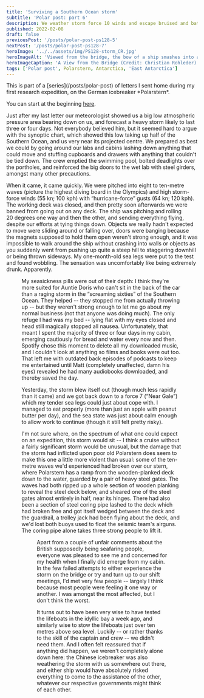 ```yaml
---
title: 'Surviving a Southern Ocean storm'
subtitle: 'Polar post: part 6'
description: We weather storm force 10 winds and escape bruised and battered.
published: 2022-02-08
draft: false
previousPost: '/posts/polar-post-ps128-5'
nextPost: '/posts/polar-post-ps128-7'
heroImage: '../../assets/img/PS128-storm_CR.jpg'
heroImageAlt: 'Viewed from the bridge, the bow of a ship smashes into a huge wave, sending streaks of spray away on both sides'
heroImageCaption: 'A View from the Bridge (Credit: Christian Rohleder)'
tags: ['Polar post', Polarstern, Antarctica, 'East Antarctica']
---
```


<InfoBox>
This is part of a [series](/posts/polar-post) of letters I sent home during my first research expedition, on the German icebreaker *Polarstern*.

You can start at the beginning [here](/posts/polar-post-ps128-1).
</InfoBox>

Just after my last letter our meteorologist showed us a big low atmospheric pressure area bearing down on us, and forecast a heavy storm likely to last three or four days. Not everybody believed him, but it seemed hard to argue with the synoptic chart, which showed this low taking up half of the Southern Ocean, and us very near its projected centre. We prepared as best we could by going around our labs and cabins lashing down anything that could move and stuffing cupboards and drawers with anything that couldn't be tied down. The crew emptied the swimming pool, bolted deadlights over the portholes, and reinforced the big doors to the wet lab with steel girders, amongst many other precautions.

When it came, it came quickly. We were pitched into eight to ten-metre waves (picture the highest diving board in the Olympics) and high storm-force winds (55 kn; 100 kph) with “hurricane-force” gusts (64 kn; 120 kph). The working deck was closed, and then pretty soon afterwards we were banned from going out on any deck. The ship was pitching and rolling 20 degrees one way and then the other, and sending everything flying, despite our efforts at tying things down. Objects we really hadn't expected to move were sliding around or falling over, doors were banging because the magnets supposed to hold them open weren't strong enough, and it was impossible to walk around the ship without crashing into walls or objects as you suddenly went from pushing up quite a steep hill to staggering downhill or being thrown sideways. My one-month-old sea legs were put to the test and found wobbling. The sensation was uncomfortably like being extremely drunk. Apparently.


<Figure src={weatherBriefing} alt="A presentation with a slide entitled 'Registered wind velocities' and a graph showing a sudden increase to high values and a slow decline. The presenter is pointing at the peak of the line." caption="Weather briefing from our meteorologist after the worst of the storm was over." />

My seasickness pills were out of their depth: I think they're more suited for Auntie Doris who can't sit in the back of the car than a raging storm in the “screaming sixties” of the Southern Ocean. They helped -- they stopped me from actually throwing up -- but they weren't strong enough to let me go about my normal business (not that anyone was doing much). The only refuge I had was my bed -- lying flat with my eyes closed and head still magically stopped all nausea. Unfortunately, that meant I spent the majority of three or four days in my cabin, emerging cautiously for bread and water every now and then. Spotify chose this moment to delete all my downloaded music, and I couldn't look at anything so films and books were out too. That left me with outdated back episodes of podcasts to keep me entertained until Matt (completely unaffected, damn his eyes) revealed he had many audiobooks downloaded, and thereby saved the day.

Yesterday, the storm blew itself out (though much less rapidly than it came) and we got back down to a force 7 (“Near Gale”) which my tender sea legs could just about cope with. I managed to eat properly (more than just an apple with peanut butter per day), and the sea state was just about calm enough to allow work to continue (though it still felt pretty risky).

I'm not sure where, on the spectrum of what one could expect on an expedition, this storm would sit -- I think a cruise without a fairly significant storm would be unusual, but the damage that the storm had inflicted upon poor old Polarstern does seem to make this one a little more violent than usual: some of the ten-metre waves we'd experienced had broken over our stern, where Polarstern has a ramp from the wooden-planked deck down to the water, guarded by a pair of heavy steel gates. The waves had both ripped up a whole section of wooden planking to reveal the steel deck below, and sheared one of the steel gates almost entirely in half, near its hinges. There had also been a section of steel coring pipe lashed to the deck which had broken free and got itself wedged between the deck and the guardrail, a trolley jack had been flying about the deck, and we'd lost both buoys used to float the seismic team's airguns. The coring pipe alone takes three strong people to lift it.


<Figure sideCaption height="500" src={stormDamage} alt="A heavy steel block forming a gate, with a rusty tear near the hinges" caption="The heavy steel stern gates torn apart by the force of the 10-metre waves we experienced." />

Apart from a couple of unfair comments about the British supposedly being seafaring people, everyone was pleased to see me and concerned for my health when I finally did emerge from my cabin. In the few failed attempts to either experience the storm on the bridge or try and turn up to our shift meetings, I'd met very few people -- largely I think because most people were feeling it one way or another. I was amongst the most affected, but I don't think the worst.

It turns out to have been very wise to have tested the lifeboats in the idyllic bay a week ago, and similarly wise to stow the lifeboats just over ten metres above sea level. Luckily -- or rather thanks to the skill of the captain and crew -- we didn't need them. And I often felt reassured that if anything did happen, we weren't completely alone down here: the Chinese icebreaker was also weathering the storm with us somewhere out there, and either ship would have absolutely risked everything to come to the assistance of the other, whatever our respective governments might think of each other.
